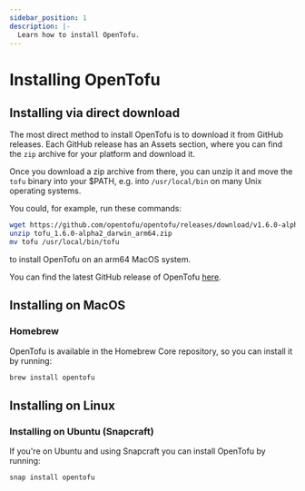 ```yaml
---
sidebar_position: 1
description: |-
  Learn how to install OpenTofu.
---
```


# Installing OpenTofu

## Installing via direct download

The most direct method to install OpenTofu is to download it from GitHub releases. Each GitHub release has an Assets section, where you can find the `zip` archive for your platform and download it.

Once you download a zip archive from there, you can unzip it and move the `tofu` binary into your $PATH, e.g. into `/usr/local/bin` on many Unix operating systems.

You could, for example, run these commands:

```bash
wget https://github.com/opentofu/opentofu/releases/download/v1.6.0-alpha2/tofu_1.6.0-alpha2_darwin_arm64.zip
unzip tofu_1.6.0-alpha2_darwin_arm64.zip
mv tofu /usr/local/bin/tofu
```

to install OpenTofu on an arm64 MacOS system.

You can find the latest GitHub release of OpenTofu [here](https://github.com/opentofu/opentofu/releases/latest).

## Installing on MacOS

### Homebrew

OpenTofu is available in the Homebrew Core repository, so you can install it by running:

```bash
brew install opentofu
```

## Installing on Linux

### Installing on Ubuntu (Snapcraft)

If you're on Ubuntu and using Snapcraft you can install OpenTofu by running:

```bash
snap install opentofu
```
